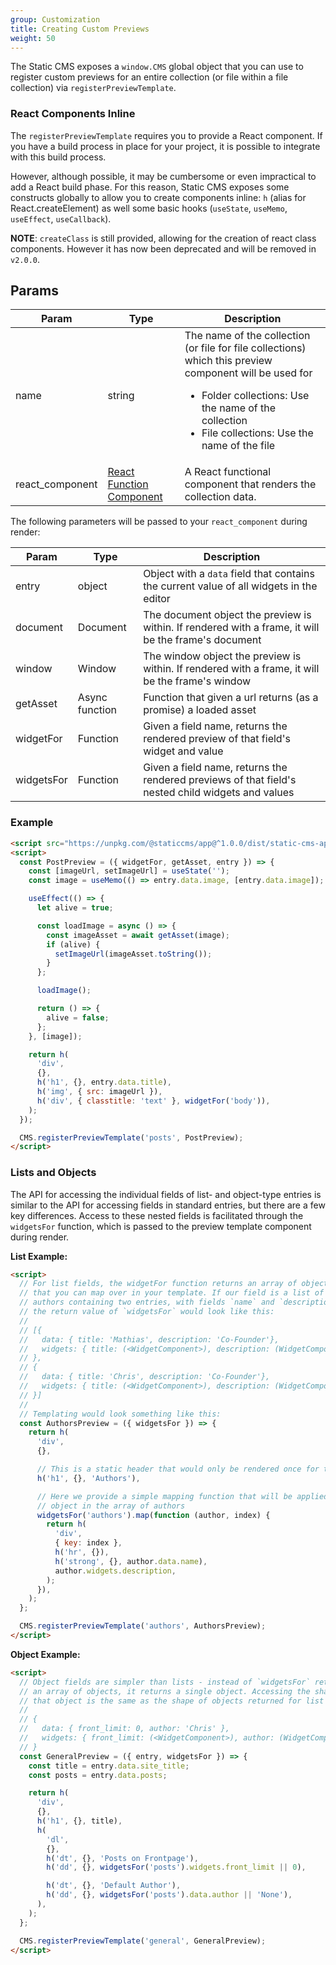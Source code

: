 ```yaml
---
group: Customization
title: Creating Custom Previews
weight: 50
---
```


The Static CMS exposes a `window.CMS` global object that you can use to register custom previews for an entire collection (or file within a file collection) via `registerPreviewTemplate`.

### React Components Inline

The `registerPreviewTemplate` requires you to provide a React component. If you have a build process in place for your project, it is possible to integrate with this build process.

However, although possible, it may be cumbersome or even impractical to add a React build phase. For this reason, Static CMS exposes some constructs globally to allow you to create components inline: `h` (alias for React.createElement) as well some basic hooks (`useState`, `useMemo`, `useEffect`, `useCallback`).

**NOTE**: `createClass` is still provided, allowing for the creation of react class components. However it has now been deprecated and will be removed in `v2.0.0`.

## Params

| Param           | Type                                                                           | Description                                                                                                                                                                                                                          |
| --------------- | ------------------------------------------------------------------------------ | ------------------------------------------------------------------------------------------------------------------------------------------------------------------------------------------------------------------------------------ |
| name            | string                                                                         | The name of the collection (or file for file collections) which this preview component will be used for<br /><ul><li>Folder collections: Use the name of the collection</li><li>File collections: Use the name of the file</li></ul> |
| react_component | [React Function Component](https://reactjs.org/docs/components-and-props.html) | A React functional component that renders the collection data.                                                                                                                                                                       |

The following parameters will be passed to your `react_component` during render:

| Param      | Type           | Description                                                                                          |
| ---------- | -------------- | ---------------------------------------------------------------------------------------------------- |
| entry      | object         | Object with a `data` field that contains the current value of all widgets in the editor              |
| document   | Document       | The document object the preview is within. If rendered with a frame, it will be the frame's document |
| window     | Window         | The window object the preview is within. If rendered with a frame, it will be the frame's window     |
| getAsset   | Async function | Function that given a url returns (as a promise) a loaded asset                                      |
| widgetFor  | Function       | Given a field name, returns the rendered preview of that field's widget and value                    |
| widgetsFor | Function       | Given a field name, returns the rendered previews of that field's nested child widgets and values    |

### Example

```html
<script src="https://unpkg.com/@staticcms/app@^1.0.0/dist/static-cms-app.js"></script>
<script>
  const PostPreview = ({ widgetFor, getAsset, entry }) => {
    const [imageUrl, setImageUrl] = useState('');
    const image = useMemo(() => entry.data.image, [entry.data.image]);

    useEffect(() => {
      let alive = true;

      const loadImage = async () => {
        const imageAsset = await getAsset(image);
        if (alive) {
          setImageUrl(imageAsset.toString());
        }
      };

      loadImage();

      return () => {
        alive = false;
      };
    }, [image]);

    return h(
      'div',
      {},
      h('h1', {}, entry.data.title),
      h('img', { src: imageUrl }),
      h('div', { classtitle: 'text' }, widgetFor('body')),
    );
  });

  CMS.registerPreviewTemplate('posts', PostPreview);
</script>
```

### Lists and Objects

The API for accessing the individual fields of list- and object-type entries is similar to the API for accessing fields in standard entries, but there are a few key differences. Access to these nested fields is facilitated through the `widgetsFor` function, which is passed to the preview template component during render.

**List Example:**

```html
<script>
  // For list fields, the widgetFor function returns an array of objects
  // that you can map over in your template. If our field is a list of
  // authors containing two entries, with fields `name` and `description`,
  // the return value of `widgetsFor` would look like this:
  //
  // [{
  //   data: { title: 'Mathias', description: 'Co-Founder'},
  //   widgets: { title: (<WidgetComponent>), description: (WidgetComponent>)}
  // },
  // {
  //   data: { title: 'Chris', description: 'Co-Founder'},
  //   widgets: { title: (<WidgetComponent>), description: (WidgetComponent>)}
  // }]
  //
  // Templating would look something like this:
  const AuthorsPreview = ({ widgetsFor }) => {
    return h(
      'div',
      {},

      // This is a static header that would only be rendered once for the entire list
      h('h1', {}, 'Authors'),

      // Here we provide a simple mapping function that will be applied to each
      // object in the array of authors
      widgetsFor('authors').map(function (author, index) {
        return h(
          'div',
          { key: index },
          h('hr', {}),
          h('strong', {}, author.data.name),
          author.widgets.description,
        );
      }),
    );
  };

  CMS.registerPreviewTemplate('authors', AuthorsPreview);
</script>
```

**Object Example:**

```html
<script>
  // Object fields are simpler than lists - instead of `widgetsFor` returning
  // an array of objects, it returns a single object. Accessing the shape of
  // that object is the same as the shape of objects returned for list fields:
  //
  // {
  //   data: { front_limit: 0, author: 'Chris' },
  //   widgets: { front_limit: (<WidgetComponent>), author: (WidgetComponent>)}
  // }
  const GeneralPreview = ({ entry, widgetsFor }) => {
    const title = entry.data.site_title;
    const posts = entry.data.posts;

    return h(
      'div',
      {},
      h('h1', {}, title),
      h(
        'dl',
        {},
        h('dt', {}, 'Posts on Frontpage'),
        h('dd', {}, widgetsFor('posts').widgets.front_limit || 0),

        h('dt', {}, 'Default Author'),
        h('dd', {}, widgetsFor('posts').data.author || 'None'),
      ),
    );
  };

  CMS.registerPreviewTemplate('general', GeneralPreview);
</script>
```
